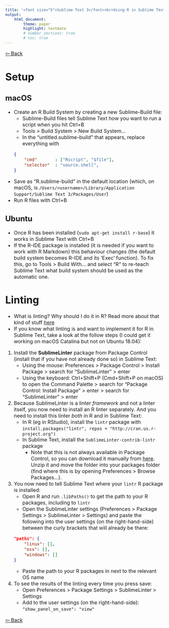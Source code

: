 ```yaml
---
title: '<font size="5">Sublime Text 3</font><br>Using R in Sublime Text'
output:
    html_document:
        theme: paper
        highlight: textmate
        # number_sections: true
        # toc: true
---
```

<font size="3">

[⇦ Back](../sublime_text.html)

Setup {.tabset}
=====

macOS
-----
- Create an R Build System by creating a new Sublime-Build file:
    - Sublime-Build files tell Sublime Text how you want to run a script when you hit Ctrl+B
    - Tools > Build System > New Build System...
    - In the "untitled.sublime-build" that appears, replace everything with
    ```json
    {
        "cmd"       : ["Rscript", "$file"],
        "selector"  : "source.shell",
    }
    ```
- Save as "R.sublime-build" in the default location (which, on macOS, is `/Users/<username>/Library/Application Support/Sublime Text 3/Packages/User`)
- Run R files with Ctrl+B

Ubuntu
------
+ Once R has been installed (`sudo apt-get install r-base`) it works in Sublime Text with Ctrl+B
- If the R-IDE package is installed (it is needed if you want to work with R Markdown) this behaviour changes (the default build system becomes R-IDE and its 'Exec' function). To fix this, go to Tools > Build With... and select "R" to re-teach Sublime Text what build system should be used as the automatic one.

Linting
=======
- What is linting? Why should I do it in R? Read more about that kind of stuff [here](../R/intro/linting.html)
- If you know what linting is and want to implement it for R in Sublime Text, take a look at the follow steps (I could get it working on macOS Catalina but not on Ubuntu 18.04):

1. Install the **SublimeLinter** package from Package Control (install that if you have not already done so) in Sublime Text:
    - Using the mouse: Preferences > Package Control > Install Package > search for "SublimeLinter" > enter
    - Using the keyboard: Ctrl+Shift+P (Cmd+Shift+P on macOS) to open the Command Palette > search for "Package Control: Install Package" > enter > search for "SublimeLinter" > enter
2. Because SublimeLinter is a linter *framework* and not a linter itself, you now need to install an R linter separately. And you need to install this linter *both* in R and in Sublime Text:
    - In R (eg in RStudio), install the `lintr` package with `install.packages("lintr", repos = "http://cran.us.r-project.org")`
    - In Sublime Text, install the `SublimeLinter-contrib-lintr` package
        - Note that this is not always available in Package Control, so you can download it manually from [here](https://github.com/jimhester/SublimeLinter-contrib-lintr). Unzip it and move the folder into your packages folder (find where this is by opening Preferences > Browse Packages...).
3. You now need to tell Sublime Text where your `lintr` R package is installed:
    - Open R and run `.libPaths()` to get the path to your R packages, including to `lintr`
    - Open the SublimeLinter settings (Preferences > Package Settings > SublimeLinter > Settings) and paste the following into the user settings (on the right-hand-side) between the curly brackets that will already be there:
    ```json
    "paths": {
        "linux": [],
        "osx": [],
        "windows": []
    }
    ```
    - Paste the path to your R packages in next to the relevant OS name
3. To see the results of the linting every time you press save:
    - Open Preferences > Package Settings > SublimeLinter > Settings
    - Add to the user settings (on the right-hand-side): `"show_panel_on_save": "view"`

[⇦ Back](../sublime_text.html)

</font>
